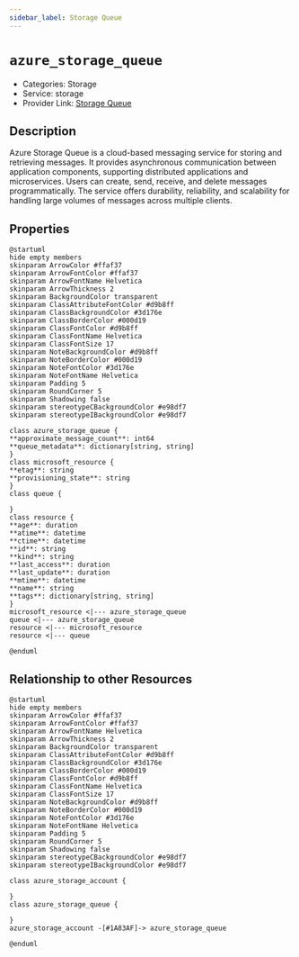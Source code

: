 ```yaml
---
sidebar_label: Storage Queue
---
```


# `azure_storage_queue`

- Categories: Storage
- Service: storage
- Provider Link: [Storage Queue](https://learn.microsoft.com/en-us/azure/storage/queues/storage-queues-introduction)

## Description
Azure Storage Queue is a cloud-based messaging service for storing and retrieving messages. It provides asynchronous communication between application components, supporting distributed applications and microservices. Users can create, send, receive, and delete messages programmatically. The service offers durability, reliability, and scalability for handling large volumes of messages across multiple clients.

## Properties
<ZoomPanPinch>

```kroki imgType="plantuml" imgAlt="Diagram of Storage Queue data model"
@startuml
hide empty members
skinparam ArrowColor #ffaf37
skinparam ArrowFontColor #ffaf37
skinparam ArrowFontName Helvetica
skinparam ArrowThickness 2
skinparam BackgroundColor transparent
skinparam ClassAttributeFontColor #d9b8ff
skinparam ClassBackgroundColor #3d176e
skinparam ClassBorderColor #000d19
skinparam ClassFontColor #d9b8ff
skinparam ClassFontName Helvetica
skinparam ClassFontSize 17
skinparam NoteBackgroundColor #d9b8ff
skinparam NoteBorderColor #000d19
skinparam NoteFontColor #3d176e
skinparam NoteFontName Helvetica
skinparam Padding 5
skinparam RoundCorner 5
skinparam Shadowing false
skinparam stereotypeCBackgroundColor #e98df7
skinparam stereotypeIBackgroundColor #e98df7

class azure_storage_queue {
**approximate_message_count**: int64
**queue_metadata**: dictionary[string, string]
}
class microsoft_resource {
**etag**: string
**provisioning_state**: string
}
class queue {

}
class resource {
**age**: duration
**atime**: datetime
**ctime**: datetime
**id**: string
**kind**: string
**last_access**: duration
**last_update**: duration
**mtime**: datetime
**name**: string
**tags**: dictionary[string, string]
}
microsoft_resource <|--- azure_storage_queue
queue <|--- azure_storage_queue
resource <|--- microsoft_resource
resource <|--- queue

@enduml
```

</ZoomPanPinch>


## Relationship to other Resources
<ZoomPanPinch>

```kroki imgType="plantuml" imgAlt="Diagram of Storage Queue resource relationships"
@startuml
hide empty members
skinparam ArrowColor #ffaf37
skinparam ArrowFontColor #ffaf37
skinparam ArrowFontName Helvetica
skinparam ArrowThickness 2
skinparam BackgroundColor transparent
skinparam ClassAttributeFontColor #d9b8ff
skinparam ClassBackgroundColor #3d176e
skinparam ClassBorderColor #000d19
skinparam ClassFontColor #d9b8ff
skinparam ClassFontName Helvetica
skinparam ClassFontSize 17
skinparam NoteBackgroundColor #d9b8ff
skinparam NoteBorderColor #000d19
skinparam NoteFontColor #3d176e
skinparam NoteFontName Helvetica
skinparam Padding 5
skinparam RoundCorner 5
skinparam Shadowing false
skinparam stereotypeCBackgroundColor #e98df7
skinparam stereotypeIBackgroundColor #e98df7

class azure_storage_account {

}
class azure_storage_queue {

}
azure_storage_account -[#1A83AF]-> azure_storage_queue

@enduml
```

</ZoomPanPinch>




